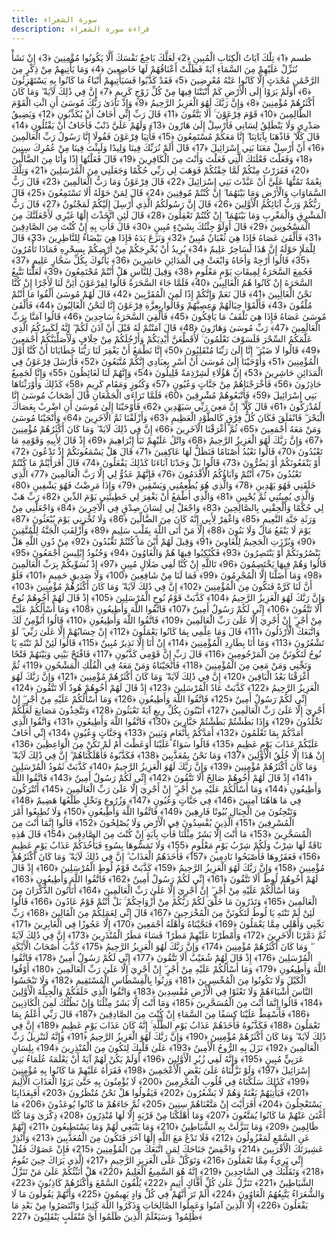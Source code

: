 ```yaml
---
title: سورة الشعراء
description: قراءة سورة الشعراء
---
```


طسم ﴿1﴾ تِلْكَ آيَاتُ الْكِتَابِ الْمُبِينِ ﴿2﴾ لَعَلَّكَ بَاخِعٌ نَفْسَكَ أَلَّا يَكُونُوا مُؤْمِنِينَ ﴿3﴾ إِنْ نَشَأْ نُنَزِّلْ عَلَيْهِمْ مِنَ السَّمَاءِ آيَةً فَظَلَّتْ أَعْنَاقُهُمْ لَهَا خَاضِعِينَ ﴿4﴾ وَمَا يَأْتِيهِمْ مِنْ ذِكْرٍ مِنَ الرَّحْمَٰنِ مُحْدَثٍ إِلَّا كَانُوا عَنْهُ مُعْرِضِينَ ﴿5﴾ فَقَدْ كَذَّبُوا فَسَيَأْتِيهِمْ أَنْبَاءُ مَا كَانُوا بِهِ يَسْتَهْزِئُونَ ﴿6﴾ أَوَلَمْ يَرَوْا إِلَى الْأَرْضِ كَمْ أَنْبَتْنَا فِيهَا مِنْ كُلِّ زَوْجٍ كَرِيمٍ ﴿7﴾ إِنَّ فِي ذَٰلِكَ لَآيَةً ۖ وَمَا كَانَ أَكْثَرُهُمْ مُؤْمِنِينَ ﴿8﴾ وَإِنَّ رَبَّكَ لَهُوَ الْعَزِيزُ الرَّحِيمُ ﴿9﴾ وَإِذْ نَادَىٰ رَبُّكَ مُوسَىٰ أَنِ ائْتِ الْقَوْمَ الظَّالِمِينَ ﴿10﴾ قَوْمَ فِرْعَوْنَ ۚ أَلَا يَتَّقُونَ ﴿11﴾ قَالَ رَبِّ إِنِّي أَخَافُ أَنْ يُكَذِّبُونِ ﴿12﴾ وَيَضِيقُ صَدْرِي وَلَا يَنْطَلِقُ لِسَانِي فَأَرْسِلْ إِلَىٰ هَارُونَ ﴿13﴾ وَلَهُمْ عَلَيَّ ذَنْبٌ فَأَخَافُ أَنْ يَقْتُلُونِ ﴿14﴾ قَالَ كَلَّا ۖ فَاذْهَبَا بِآيَاتِنَا ۖ إِنَّا مَعَكُمْ مُسْتَمِعُونَ ﴿15﴾ فَأْتِيَا فِرْعَوْنَ فَقُولَا إِنَّا رَسُولُ رَبِّ الْعَالَمِينَ ﴿16﴾ أَنْ أَرْسِلْ مَعَنَا بَنِي إِسْرَائِيلَ ﴿17﴾ قَالَ أَلَمْ نُرَبِّكَ فِينَا وَلِيدًا وَلَبِثْتَ فِينَا مِنْ عُمُرِكَ سِنِينَ ﴿18﴾ وَفَعَلْتَ فَعْلَتَكَ الَّتِي فَعَلْتَ وَأَنْتَ مِنَ الْكَافِرِينَ ﴿19﴾ قَالَ فَعَلْتُهَا إِذًا وَأَنَا مِنَ الضَّالِّينَ ﴿20﴾ فَفَرَرْتُ مِنْكُمْ لَمَّا خِفْتُكُمْ فَوَهَبَ لِي رَبِّي حُكْمًا وَجَعَلَنِي مِنَ الْمُرْسَلِينَ ﴿21﴾ وَتِلْكَ نِعْمَةٌ تَمُنُّهَا عَلَيَّ أَنْ عَبَّدْتَ بَنِي إِسْرَائِيلَ ﴿22﴾ قَالَ فِرْعَوْنُ وَمَا رَبُّ الْعَالَمِينَ ﴿23﴾ قَالَ رَبُّ السَّمَاوَاتِ وَالْأَرْضِ وَمَا بَيْنَهُمَا ۖ إِنْ كُنْتُمْ مُوقِنِينَ ﴿24﴾ قَالَ لِمَنْ حَوْلَهُ أَلَا تَسْتَمِعُونَ ﴿25﴾ قَالَ رَبُّكُمْ وَرَبُّ آبَائِكُمُ الْأَوَّلِينَ ﴿26﴾ قَالَ إِنَّ رَسُولَكُمُ الَّذِي أُرْسِلَ إِلَيْكُمْ لَمَجْنُونٌ ﴿27﴾ قَالَ رَبُّ الْمَشْرِقِ وَالْمَغْرِبِ وَمَا بَيْنَهُمَا ۖ إِنْ كُنْتُمْ تَعْقِلُونَ ﴿28﴾ قَالَ لَئِنِ اتَّخَذْتَ إِلَٰهًا غَيْرِي لَأَجْعَلَنَّكَ مِنَ الْمَسْجُونِينَ ﴿29﴾ قَالَ أَوَلَوْ جِئْتُكَ بِشَيْءٍ مُبِينٍ ﴿30﴾ قَالَ فَأْتِ بِهِ إِنْ كُنْتَ مِنَ الصَّادِقِينَ ﴿31﴾ فَأَلْقَىٰ عَصَاهُ فَإِذَا هِيَ ثُعْبَانٌ مُبِينٌ ﴿32﴾ وَنَزَعَ يَدَهُ فَإِذَا هِيَ بَيْضَاءُ لِلنَّاظِرِينَ ﴿33﴾ قَالَ لِلْمَلَإِ حَوْلَهُ إِنَّ هَٰذَا لَسَاحِرٌ عَلِيمٌ ﴿34﴾ يُرِيدُ أَنْ يُخْرِجَكُمْ مِنْ أَرْضِكُمْ بِسِحْرِهِ فَمَاذَا تَأْمُرُونَ ﴿35﴾ قَالُوا أَرْجِهْ وَأَخَاهُ وَابْعَثْ فِي الْمَدَائِنِ حَاشِرِينَ ﴿36﴾ يَأْتُوكَ بِكُلِّ سَحَّارٍ عَلِيمٍ ﴿37﴾ فَجُمِعَ السَّحَرَةُ لِمِيقَاتِ يَوْمٍ مَعْلُومٍ ﴿38﴾ وَقِيلَ لِلنَّاسِ هَلْ أَنْتُمْ مُجْتَمِعُونَ ﴿39﴾ لَعَلَّنَا نَتَّبِعُ السَّحَرَةَ إِنْ كَانُوا هُمُ الْغَالِبِينَ ﴿40﴾ فَلَمَّا جَاءَ السَّحَرَةُ قَالُوا لِفِرْعَوْنَ أَئِنَّ لَنَا لَأَجْرًا إِنْ كُنَّا نَحْنُ الْغَالِبِينَ ﴿41﴾ قَالَ نَعَمْ وَإِنَّكُمْ إِذًا لَمِنَ الْمُقَرَّبِينَ ﴿42﴾ قَالَ لَهُمْ مُوسَىٰ أَلْقُوا مَا أَنْتُمْ مُلْقُونَ ﴿43﴾ فَأَلْقَوْا حِبَالَهُمْ وَعِصِيَّهُمْ وَقَالُوا بِعِزَّةِ فِرْعَوْنَ إِنَّا لَنَحْنُ الْغَالِبُونَ ﴿44﴾ فَأَلْقَىٰ مُوسَىٰ عَصَاهُ فَإِذَا هِيَ تَلْقَفُ مَا يَأْفِكُونَ ﴿45﴾ فَأُلْقِيَ السَّحَرَةُ سَاجِدِينَ ﴿46﴾ قَالُوا آمَنَّا بِرَبِّ الْعَالَمِينَ ﴿47﴾ رَبِّ مُوسَىٰ وَهَارُونَ ﴿48﴾ قَالَ آمَنْتُمْ لَهُ قَبْلَ أَنْ آذَنَ لَكُمْ ۖ إِنَّهُ لَكَبِيرُكُمُ الَّذِي عَلَّمَكُمُ السِّحْرَ فَلَسَوْفَ تَعْلَمُونَ ۚ لَأُقَطِّعَنَّ أَيْدِيَكُمْ وَأَرْجُلَكُمْ مِنْ خِلَافٍ وَلَأُصَلِّبَنَّكُمْ أَجْمَعِينَ ﴿49﴾ قَالُوا لَا ضَيْرَ ۖ إِنَّا إِلَىٰ رَبِّنَا مُنْقَلِبُونَ ﴿50﴾ إِنَّا نَطْمَعُ أَنْ يَغْفِرَ لَنَا رَبُّنَا خَطَايَانَا أَنْ كُنَّا أَوَّلَ الْمُؤْمِنِينَ ﴿51﴾ وَأَوْحَيْنَا إِلَىٰ مُوسَىٰ أَنْ أَسْرِ بِعِبَادِي إِنَّكُمْ مُتَّبَعُونَ ﴿52﴾ فَأَرْسَلَ فِرْعَوْنُ فِي الْمَدَائِنِ حَاشِرِينَ ﴿53﴾ إِنَّ هَٰؤُلَاءِ لَشِرْذِمَةٌ قَلِيلُونَ ﴿54﴾ وَإِنَّهُمْ لَنَا لَغَائِظُونَ ﴿55﴾ وَإِنَّا لَجَمِيعٌ حَاذِرُونَ ﴿56﴾ فَأَخْرَجْنَاهُمْ مِنْ جَنَّاتٍ وَعُيُونٍ ﴿57﴾ وَكُنُوزٍ وَمَقَامٍ كَرِيمٍ ﴿58﴾ كَذَٰلِكَ وَأَوْرَثْنَاهَا بَنِي إِسْرَائِيلَ ﴿59﴾ فَأَتْبَعُوهُمْ مُشْرِقِينَ ﴿60﴾ فَلَمَّا تَرَاءَى الْجَمْعَانِ قَالَ أَصْحَابُ مُوسَىٰ إِنَّا لَمُدْرَكُونَ ﴿61﴾ قَالَ كَلَّا ۖ إِنَّ مَعِيَ رَبِّي سَيَهْدِينِ ﴿62﴾ فَأَوْحَيْنَا إِلَىٰ مُوسَىٰ أَنِ اضْرِبْ بِعَصَاكَ الْبَحْرَ ۖ فَانْفَلَقَ فَكَانَ كُلُّ فِرْقٍ كَالطَّوْدِ الْعَظِيمِ ﴿63﴾ وَأَزْلَفْنَا ثَمَّ الْآخَرِينَ ﴿64﴾ وَأَنْجَيْنَا مُوسَىٰ وَمَنْ مَعَهُ أَجْمَعِينَ ﴿65﴾ ثُمَّ أَغْرَقْنَا الْآخَرِينَ ﴿66﴾ إِنَّ فِي ذَٰلِكَ لَآيَةً ۖ وَمَا كَانَ أَكْثَرُهُمْ مُؤْمِنِينَ ﴿67﴾ وَإِنَّ رَبَّكَ لَهُوَ الْعَزِيزُ الرَّحِيمُ ﴿68﴾ وَاتْلُ عَلَيْهِمْ نَبَأَ إِبْرَاهِيمَ ﴿69﴾ إِذْ قَالَ لِأَبِيهِ وَقَوْمِهِ مَا تَعْبُدُونَ ﴿70﴾ قَالُوا نَعْبُدُ أَصْنَامًا فَنَظَلُّ لَهَا عَاكِفِينَ ﴿71﴾ قَالَ هَلْ يَسْمَعُونَكُمْ إِذْ تَدْعُونَ ﴿72﴾ أَوْ يَنْفَعُونَكُمْ أَوْ يَضُرُّونَ ﴿73﴾ قَالُوا بَلْ وَجَدْنَا آبَاءَنَا كَذَٰلِكَ يَفْعَلُونَ ﴿74﴾ قَالَ أَفَرَأَيْتُمْ مَا كُنْتُمْ تَعْبُدُونَ ﴿75﴾ أَنْتُمْ وَآبَاؤُكُمُ الْأَقْدَمُونَ ﴿76﴾ فَإِنَّهُمْ عَدُوٌّ لِي إِلَّا رَبَّ الْعَالَمِينَ ﴿77﴾ الَّذِي خَلَقَنِي فَهُوَ يَهْدِينِ ﴿78﴾ وَالَّذِي هُوَ يُطْعِمُنِي وَيَسْقِينِ ﴿79﴾ وَإِذَا مَرِضْتُ فَهُوَ يَشْفِينِ ﴿80﴾ وَالَّذِي يُمِيتُنِي ثُمَّ يُحْيِينِ ﴿81﴾ وَالَّذِي أَطْمَعُ أَنْ يَغْفِرَ لِي خَطِيئَتِي يَوْمَ الدِّينِ ﴿82﴾ رَبِّ هَبْ لِي حُكْمًا وَأَلْحِقْنِي بِالصَّالِحِينَ ﴿83﴾ وَاجْعَلْ لِي لِسَانَ صِدْقٍ فِي الْآخِرِينَ ﴿84﴾ وَاجْعَلْنِي مِنْ وَرَثَةِ جَنَّةِ النَّعِيمِ ﴿85﴾ وَاغْفِرْ لِأَبِي إِنَّهُ كَانَ مِنَ الضَّالِّينَ ﴿86﴾ وَلَا تُخْزِنِي يَوْمَ يُبْعَثُونَ ﴿87﴾ يَوْمَ لَا يَنْفَعُ مَالٌ وَلَا بَنُونَ ﴿88﴾ إِلَّا مَنْ أَتَى اللَّهَ بِقَلْبٍ سَلِيمٍ ﴿89﴾ وَأُزْلِفَتِ الْجَنَّةُ لِلْمُتَّقِينَ ﴿90﴾ وَبُرِّزَتِ الْجَحِيمُ لِلْغَاوِينَ ﴿91﴾ وَقِيلَ لَهُمْ أَيْنَ مَا كُنْتُمْ تَعْبُدُونَ ﴿92﴾ مِنْ دُونِ اللَّهِ هَلْ يَنْصُرُونَكُمْ أَوْ يَنْتَصِرُونَ ﴿93﴾ فَكُبْكِبُوا فِيهَا هُمْ وَالْغَاوُونَ ﴿94﴾ وَجُنُودُ إِبْلِيسَ أَجْمَعُونَ ﴿95﴾ قَالُوا وَهُمْ فِيهَا يَخْتَصِمُونَ ﴿96﴾ تَاللَّهِ إِنْ كُنَّا لَفِي ضَلَالٍ مُبِينٍ ﴿97﴾ إِذْ نُسَوِّيكُمْ بِرَبِّ الْعَالَمِينَ ﴿98﴾ وَمَا أَضَلَّنَا إِلَّا الْمُجْرِمُونَ ﴿99﴾ فَمَا لَنَا مِنْ شَافِعِينَ ﴿100﴾
 وَلَا صَدِيقٍ حَمِيمٍ ﴿101﴾ فَلَوْ أَنَّ لَنَا كَرَّةً فَنَكُونَ مِنَ الْمُؤْمِنِينَ ﴿102﴾ إِنَّ فِي ذَٰلِكَ لَآيَةً ۖ وَمَا كَانَ أَكْثَرُهُمْ مُؤْمِنِينَ ﴿103﴾ وَإِنَّ رَبَّكَ لَهُوَ الْعَزِيزُ الرَّحِيمُ ﴿104﴾ كَذَّبَتْ قَوْمُ نُوحٍ الْمُرْسَلِينَ ﴿105﴾ إِذْ قَالَ لَهُمْ أَخُوهُمْ نُوحٌ أَلَا تَتَّقُونَ ﴿106﴾ إِنِّي لَكُمْ رَسُولٌ أَمِينٌ ﴿107﴾ فَاتَّقُوا اللَّهَ وَأَطِيعُونِ ﴿108﴾ وَمَا أَسْأَلُكُمْ عَلَيْهِ مِنْ أَجْرٍ ۖ إِنْ أَجْرِيَ إِلَّا عَلَىٰ رَبِّ الْعَالَمِينَ ﴿109﴾ فَاتَّقُوا اللَّهَ وَأَطِيعُونِ ﴿110﴾ قَالُوا أَنُؤْمِنُ لَكَ وَاتَّبَعَكَ الْأَرْذَلُونَ ﴿111﴾ قَالَ وَمَا عِلْمِي بِمَا كَانُوا يَعْمَلُونَ ﴿112﴾ إِنْ حِسَابُهُمْ إِلَّا عَلَىٰ رَبِّي ۖ لَوْ تَشْعُرُونَ ﴿113﴾ وَمَا أَنَا بِطَارِدِ الْمُؤْمِنِينَ ﴿114﴾ إِنْ أَنَا إِلَّا نَذِيرٌ مُبِينٌ ﴿115﴾ قَالُوا لَئِنْ لَمْ تَنْتَهِ يَا نُوحُ لَتَكُونَنَّ مِنَ الْمَرْجُومِينَ ﴿116﴾ قَالَ رَبِّ إِنَّ قَوْمِي كَذَّبُونِ ﴿117﴾ فَافْتَحْ بَيْنِي وَبَيْنَهُمْ فَتْحًا وَنَجِّنِي وَمَنْ مَعِيَ مِنَ الْمُؤْمِنِينَ ﴿118﴾ فَأَنْجَيْنَاهُ وَمَنْ مَعَهُ فِي الْفُلْكِ الْمَشْحُونِ ﴿119﴾ ثُمَّ أَغْرَقْنَا بَعْدُ الْبَاقِينَ ﴿120﴾ إِنَّ فِي ذَٰلِكَ لَآيَةً ۖ وَمَا كَانَ أَكْثَرُهُمْ مُؤْمِنِينَ ﴿121﴾ وَإِنَّ رَبَّكَ لَهُوَ الْعَزِيزُ الرَّحِيمُ ﴿122﴾ كَذَّبَتْ عَادٌ الْمُرْسَلِينَ ﴿123﴾ إِذْ قَالَ لَهُمْ أَخُوهُمْ هُودٌ أَلَا تَتَّقُونَ ﴿124﴾ إِنِّي لَكُمْ رَسُولٌ أَمِينٌ ﴿125﴾ فَاتَّقُوا اللَّهَ وَأَطِيعُونِ ﴿126﴾ وَمَا أَسْأَلُكُمْ عَلَيْهِ مِنْ أَجْرٍ ۖ إِنْ أَجْرِيَ إِلَّا عَلَىٰ رَبِّ الْعَالَمِينَ ﴿127﴾ أَتَبْنُونَ بِكُلِّ رِيعٍ آيَةً تَعْبَثُونَ ﴿128﴾ وَتَتَّخِذُونَ مَصَانِعَ لَعَلَّكُمْ تَخْلُدُونَ ﴿129﴾ وَإِذَا بَطَشْتُمْ بَطَشْتُمْ جَبَّارِينَ ﴿130﴾ فَاتَّقُوا اللَّهَ وَأَطِيعُونِ ﴿131﴾ وَاتَّقُوا الَّذِي أَمَدَّكُمْ بِمَا تَعْلَمُونَ ﴿132﴾ أَمَدَّكُمْ بِأَنْعَامٍ وَبَنِينَ ﴿133﴾ وَجَنَّاتٍ وَعُيُونٍ ﴿134﴾ إِنِّي أَخَافُ عَلَيْكُمْ عَذَابَ يَوْمٍ عَظِيمٍ ﴿135﴾ قَالُوا سَوَاءٌ عَلَيْنَا أَوَعَظْتَ أَمْ لَمْ تَكُنْ مِنَ الْوَاعِظِينَ ﴿136﴾ إِنْ هَٰذَا إِلَّا خُلُقُ الْأَوَّلِينَ ﴿137﴾ وَمَا نَحْنُ بِمُعَذَّبِينَ ﴿138﴾ فَكَذَّبُوهُ فَأَهْلَكْنَاهُمْ ۗ إِنَّ فِي ذَٰلِكَ لَآيَةً ۖ وَمَا كَانَ أَكْثَرُهُمْ مُؤْمِنِينَ ﴿139﴾ وَإِنَّ رَبَّكَ لَهُوَ الْعَزِيزُ الرَّحِيمُ ﴿140﴾ كَذَّبَتْ ثَمُودُ الْمُرْسَلِينَ ﴿141﴾ إِذْ قَالَ لَهُمْ أَخُوهُمْ صَالِحٌ أَلَا تَتَّقُونَ ﴿142﴾ إِنِّي لَكُمْ رَسُولٌ أَمِينٌ ﴿143﴾ فَاتَّقُوا اللَّهَ وَأَطِيعُونِ ﴿144﴾ وَمَا أَسْأَلُكُمْ عَلَيْهِ مِنْ أَجْرٍ ۖ إِنْ أَجْرِيَ إِلَّا عَلَىٰ رَبِّ الْعَالَمِينَ ﴿145﴾ أَتُتْرَكُونَ فِي مَا هَاهُنَا آمِنِينَ ﴿146﴾ فِي جَنَّاتٍ وَعُيُونٍ ﴿147﴾ وَزُرُوعٍ وَنَخْلٍ طَلْعُهَا هَضِيمٌ ﴿148﴾ وَتَنْحِتُونَ مِنَ الْجِبَالِ بُيُوتًا فَارِهِينَ ﴿149﴾ فَاتَّقُوا اللَّهَ وَأَطِيعُونِ ﴿150﴾ وَلَا تُطِيعُوا أَمْرَ الْمُسْرِفِينَ ﴿151﴾ الَّذِينَ يُفْسِدُونَ فِي الْأَرْضِ وَلَا يُصْلِحُونَ ﴿152﴾ قَالُوا إِنَّمَا أَنْتَ مِنَ الْمُسَحَّرِينَ ﴿153﴾ مَا أَنْتَ إِلَّا بَشَرٌ مِثْلُنَا فَأْتِ بِآيَةٍ إِنْ كُنْتَ مِنَ الصَّادِقِينَ ﴿154﴾ قَالَ هَٰذِهِ نَاقَةٌ لَهَا شِرْبٌ وَلَكُمْ شِرْبُ يَوْمٍ مَعْلُومٍ ﴿155﴾ وَلَا تَمَسُّوهَا بِسُوءٍ فَيَأْخُذَكُمْ عَذَابُ يَوْمٍ عَظِيمٍ ﴿156﴾ فَعَقَرُوهَا فَأَصْبَحُوا نَادِمِينَ ﴿157﴾ فَأَخَذَهُمُ الْعَذَابُ ۗ إِنَّ فِي ذَٰلِكَ لَآيَةً ۖ وَمَا كَانَ أَكْثَرُهُمْ مُؤْمِنِينَ ﴿158﴾ وَإِنَّ رَبَّكَ لَهُوَ الْعَزِيزُ الرَّحِيمُ ﴿159﴾ كَذَّبَتْ قَوْمُ لُوطٍ الْمُرْسَلِينَ ﴿160﴾ إِذْ قَالَ لَهُمْ أَخُوهُمْ لُوطٌ أَلَا تَتَّقُونَ ﴿161﴾ إِنِّي لَكُمْ رَسُولٌ أَمِينٌ ﴿162﴾ فَاتَّقُوا اللَّهَ وَأَطِيعُونِ ﴿163﴾ وَمَا أَسْأَلُكُمْ عَلَيْهِ مِنْ أَجْرٍ ۖ إِنْ أَجْرِيَ إِلَّا عَلَىٰ رَبِّ الْعَالَمِينَ ﴿164﴾ أَتَأْتُونَ الذُّكْرَانَ مِنَ الْعَالَمِينَ ﴿165﴾ وَتَذَرُونَ مَا خَلَقَ لَكُمْ رَبُّكُمْ مِنْ أَزْوَاجِكُمْ ۚ بَلْ أَنْتُمْ قَوْمٌ عَادُونَ ﴿166﴾ قَالُوا لَئِنْ لَمْ تَنْتَهِ يَا لُوطُ لَتَكُونَنَّ مِنَ الْمُخْرَجِينَ ﴿167﴾ قَالَ إِنِّي لِعَمَلِكُمْ مِنَ الْقَالِينَ ﴿168﴾ رَبِّ نَجِّنِي وَأَهْلِي مِمَّا يَعْمَلُونَ ﴿169﴾ فَنَجَّيْنَاهُ وَأَهْلَهُ أَجْمَعِينَ ﴿170﴾ إِلَّا عَجُوزًا فِي الْغَابِرِينَ ﴿171﴾ ثُمَّ دَمَّرْنَا الْآخَرِينَ ﴿172﴾ وَأَمْطَرْنَا عَلَيْهِمْ مَطَرًا ۖ فَسَاءَ مَطَرُ الْمُنْذَرِينَ ﴿173﴾ إِنَّ فِي ذَٰلِكَ لَآيَةً ۖ وَمَا كَانَ أَكْثَرُهُمْ مُؤْمِنِينَ ﴿174﴾ وَإِنَّ رَبَّكَ لَهُوَ الْعَزِيزُ الرَّحِيمُ ﴿175﴾ كَذَّبَ أَصْحَابُ الْأَيْكَةِ الْمُرْسَلِينَ ﴿176﴾ إِذْ قَالَ لَهُمْ شُعَيْبٌ أَلَا تَتَّقُونَ ﴿177﴾ إِنِّي لَكُمْ رَسُولٌ أَمِينٌ ﴿178﴾ فَاتَّقُوا اللَّهَ وَأَطِيعُونِ ﴿179﴾ وَمَا أَسْأَلُكُمْ عَلَيْهِ مِنْ أَجْرٍ ۖ إِنْ أَجْرِيَ إِلَّا عَلَىٰ رَبِّ الْعَالَمِينَ ﴿180﴾ أَوْفُوا الْكَيْلَ وَلَا تَكُونُوا مِنَ الْمُخْسِرِينَ ﴿181﴾ وَزِنُوا بِالْقِسْطَاسِ الْمُسْتَقِيمِ ﴿182﴾ وَلَا تَبْخَسُوا النَّاسَ أَشْيَاءَهُمْ وَلَا تَعْثَوْا فِي الْأَرْضِ مُفْسِدِينَ ﴿183﴾ وَاتَّقُوا الَّذِي خَلَقَكُمْ وَالْجِبِلَّةَ الْأَوَّلِينَ ﴿184﴾ قَالُوا إِنَّمَا أَنْتَ مِنَ الْمُسَحَّرِينَ ﴿185﴾ وَمَا أَنْتَ إِلَّا بَشَرٌ مِثْلُنَا وَإِنْ نَظُنُّكَ لَمِنَ الْكَاذِبِينَ ﴿186﴾ فَأَسْقِطْ عَلَيْنَا كِسَفًا مِنَ السَّمَاءِ إِنْ كُنْتَ مِنَ الصَّادِقِينَ ﴿187﴾ قَالَ رَبِّي أَعْلَمُ بِمَا تَعْمَلُونَ ﴿188﴾ فَكَذَّبُوهُ فَأَخَذَهُمْ عَذَابُ يَوْمِ الظُّلَّةِ ۚ إِنَّهُ كَانَ عَذَابَ يَوْمٍ عَظِيمٍ ﴿189﴾ إِنَّ فِي ذَٰلِكَ لَآيَةً ۖ وَمَا كَانَ أَكْثَرُهُمْ مُؤْمِنِينَ ﴿190﴾ وَإِنَّ رَبَّكَ لَهُوَ الْعَزِيزُ الرَّحِيمُ ﴿191﴾ وَإِنَّهُ لَتَنْزِيلُ رَبِّ الْعَالَمِينَ ﴿192﴾ نَزَلَ بِهِ الرُّوحُ الْأَمِينُ ﴿193﴾ عَلَىٰ قَلْبِكَ لِتَكُونَ مِنَ الْمُنْذِرِينَ ﴿194﴾ بِلِسَانٍ عَرَبِيٍّ مُبِينٍ ﴿195﴾ وَإِنَّهُ لَفِي زُبُرِ الْأَوَّلِينَ ﴿196﴾ أَوَلَمْ يَكُنْ لَهُمْ آيَةً أَنْ يَعْلَمَهُ عُلَمَاءُ بَنِي إِسْرَائِيلَ ﴿197﴾ وَلَوْ نَزَّلْنَاهُ عَلَىٰ بَعْضِ الْأَعْجَمِينَ ﴿198﴾ فَقَرَأَهُ عَلَيْهِمْ مَا كَانُوا بِهِ مُؤْمِنِينَ ﴿199﴾ كَذَٰلِكَ سَلَكْنَاهُ فِي قُلُوبِ الْمُجْرِمِينَ ﴿200﴾ لَا يُؤْمِنُونَ بِهِ حَتَّىٰ يَرَوُا الْعَذَابَ الْأَلِيمَ ﴿201﴾ فَيَأْتِيَهُمْ بَغْتَةً وَهُمْ لَا يَشْعُرُونَ ﴿202﴾ فَيَقُولُوا هَلْ نَحْنُ مُنْظَرُونَ ﴿203﴾ أَفَبِعَذَابِنَا يَسْتَعْجِلُونَ ﴿204﴾ أَفَرَأَيْتَ إِنْ مَتَّعْنَاهُمْ سِنِينَ ﴿205﴾ ثُمَّ جَاءَهُمْ مَا كَانُوا يُوعَدُونَ ﴿206﴾ مَا أَغْنَىٰ عَنْهُمْ مَا كَانُوا يُمَتَّعُونَ ﴿207﴾ وَمَا أَهْلَكْنَا مِنْ قَرْيَةٍ إِلَّا لَهَا مُنْذِرُونَ ﴿208﴾ ذِكْرَىٰ وَمَا كُنَّا ظَالِمِينَ ﴿209﴾ وَمَا تَنَزَّلَتْ بِهِ الشَّيَاطِينُ ﴿210﴾ وَمَا يَنْبَغِي لَهُمْ وَمَا يَسْتَطِيعُونَ ﴿211﴾ إِنَّهُمْ عَنِ السَّمْعِ لَمَعْزُولُونَ ﴿212﴾ فَلَا تَدْعُ مَعَ اللَّهِ إِلَٰهًا آخَرَ فَتَكُونَ مِنَ الْمُعَذَّبِينَ ﴿213﴾ وَأَنْذِرْ عَشِيرَتَكَ الْأَقْرَبِينَ ﴿214﴾ وَاخْفِضْ جَنَاحَكَ لِمَنِ اتَّبَعَكَ مِنَ الْمُؤْمِنِينَ ﴿215﴾ فَإِنْ عَصَوْكَ فَقُلْ إِنِّي بَرِيءٌ مِمَّا تَعْمَلُونَ ﴿216﴾ وَتَوَكَّلْ عَلَى الْعَزِيزِ الرَّحِيمِ ﴿217﴾ الَّذِي يَرَاكَ حِينَ تَقُومُ ﴿218﴾ وَتَقَلُّبَكَ فِي السَّاجِدِينَ ﴿219﴾ إِنَّهُ هُوَ السَّمِيعُ الْعَلِيمُ ﴿220﴾ هَلْ أُنَبِّئُكُمْ عَلَىٰ مَنْ تَنَزَّلُ الشَّيَاطِينُ ﴿221﴾ تَنَزَّلُ عَلَىٰ كُلِّ أَفَّاكٍ أَثِيمٍ ﴿222﴾ يُلْقُونَ السَّمْعَ وَأَكْثَرُهُمْ كَاذِبُونَ ﴿223﴾ وَالشُّعَرَاءُ يَتَّبِعُهُمُ الْغَاوُونَ ﴿224﴾ أَلَمْ تَرَ أَنَّهُمْ فِي كُلِّ وَادٍ يَهِيمُونَ ﴿225﴾ وَأَنَّهُمْ يَقُولُونَ مَا لَا يَفْعَلُونَ ﴿226﴾ إِلَّا الَّذِينَ آمَنُوا وَعَمِلُوا الصَّالِحَاتِ وَذَكَرُوا اللَّهَ كَثِيرًا وَانْتَصَرُوا مِنْ بَعْدِ مَا ظُلِمُوا ۗ وَسَيَعْلَمُ الَّذِينَ ظَلَمُوا أَيَّ مُنْقَلَبٍ يَنْقَلِبُونَ ﴿227﴾
